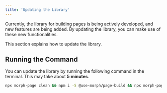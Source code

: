```yaml
---
title: 'Updating the Library'
---
```


Currently, the library for building pages is being actively developed, and new features are being added. By updating the library, you can make use of these new functionalities.

This section explains how to update the library.

## Running the Command

You can update the library by running the following command in the terminal. This may take about **5 minutes**.

```bash
npx morph-page clean && npm i -S @use-morph/page-build && npx morph-page init
```